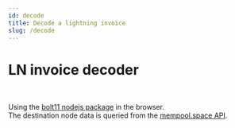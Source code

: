 ```yaml
---
id: decode
title: Decode a lightning invoice
slug: /decode
---
```


# LN invoice decoder


<DecodePage />

<br />

Using the [bolt11 nodejs package](https://www.npmjs.com/package/bolt11) in the browser.<br />
The destination node data is queried from the [mempool.space API](https://mempool.space/docs/api/rest#get-node-stats).
